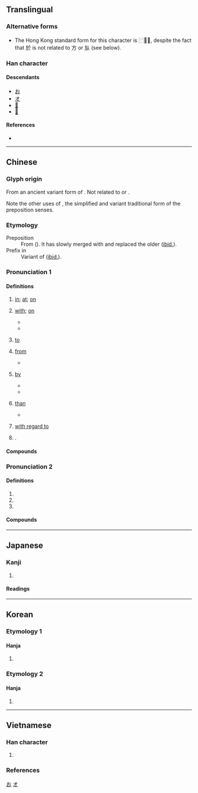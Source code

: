 {{also|于}}
{{character info}}
==Translingual==
{{stroke order|type=animate}}

===Alternative forms===
* The Hong Kong standard form for this character is ⿸𭤨⺀, despite the fact that 於 is not related to 方 or 㫃 (see below).

===Han character===
{{Han char|rn=70|rad=方|as=04|sn=8|four=08233|canj=YSOY|ids=⿰方仒 <small>(GTJKV)</small>,⿸𭤨⺀ <small>(H)</small>}}

====Descendants====
* [[お]]
* [[オ]]
* [[𛀔]]
* [[𛀕]]

====References====
* {{Han ref|kx=0481.110|dkj=13628|dj=0843.070|hdz=32175.020|uh=65BC|ud=26044|bh=A9F3|bd=43507}}

[[Category:Han characters from which hiragana were derived|お]]
[[Category:Han characters from which katakana were derived|オ]]

----

==Chinese==
{{zh-forms|s=于|t2=于|alt=扵|note=The preposition senses.}}
{{zh-forms|alt=扵|note=Other senses.}}

===Glyph origin===
{{Han etym}}
From an ancient variant form of {{zh-l|*烏}}. Not related to {{zh-l|*方}} or {{zh-l|*㫃}}.

Note the other uses of {{zh-l|于}}, the simplified and variant traditional form of the preposition senses.

===Etymology===
; Preposition
: From {{inh|zh|sit-pro|*ʔaj||to go; directional particle}} ({{zh-ref|Schuessler, 2007}}). It has slowly merged with and replaced the older {{och-l|于}} ([[ibid.]]).
; Prefix in {{zh-l|*於菟/於檡/於兔/於䖘}}
: Variant of {{och-l|阿|prefix in kinship terms and personal names}} ([[ibid.]]).
{{etystub|zh}}

===Pronunciation 1===
{{zh-pron
|m=yú,yū
|m_note=yū - surname sense in Mainland
|c=jyu1
|h=pfs=yì
|md=ṳ̆
|mn=xm,tw:û/qz:îr/zz,tw:î/xm:u/qz:ir/zz:i
|mn_note=surname: Xiamen - u; Quanzhou - ir; Zhangzhou - î
|mn-t=i1/e1/u1
|mn-t_note=i1/e1 - preposition; u1 - surname
|w=3hhy
|mc=1
|oc=2
|cat=prep,pn
}}

====Definitions====
{{zh-hanzi}}

# {{lb|zh|indicates time or place}} [[in]]; [[at]]; [[on]]
#: {{zh-syn|在}}
#: {{zh-x|生 於 @1980 年|born '''in''' 1980}}
#: {{zh-x|峰會 將 於 北京 舉行。|The summit will be held in Beijing.}}
# {{lb|zh|used before a noun to indicate the object of an action}} [[with]]; [[on]]
#: {{zh-x|求助 於 人|to ask people for help}}
#: {{zh-x|不 滿足 於 現狀|not satisfied with the status quo}}
#: {{zh-x|有益 於 健康|good for health}}
#: {{zh-x|己 所 不 欲，勿 施 於 人。|Do not do '''unto''' others what you would not like others to do '''unto''' yourself.|CL|ref=Analects}}
#* {{zh-x|^子-禽 問 於 ^子-貢。|Zi Qin asked Zi Gong.|CL|ref=Analects}}
#* {{zh-x|目前 總 的 國際 形勢 和 國內 形勢 於 我們 有利，於 侵略者 不利。|At present, the international and domestic situation as a whole is favourable to us, not to the aggressors.|ref='''1950''', {{w2|zh|毛澤東}} ({{w|Mao Zedong}}), {{lang|zh|《给中国人民志愿军的命令》}} (Order to the Chinese People's Volunteers), {{w2|zh|pref=《|毛澤東選集|suf=》}}. English translation based on the [https://www.marxists.org/reference/archive/mao/selected-works/volume-5/mswv5_10.htm Foreign Languages Press edition]}}
# {{lb|zh|used before a noun, verb or adjective to indicate the target of action}} [[to]]
#: {{zh-x|獻身 於 革命 事業|to be devoted to the revolution}}
#: {{zh-x|致力 於 創新|to be committed to innovation}}
#: {{zh-x|病情 趨向 於 穩定。|The condition [of the patient] is stabilizing.}}
# {{lb|zh|indicates beginning or source}} [[from]]
#: {{zh-x|源於|to originate '''from'''}}
#: {{zh-x|他 畢業 於 ^復旦 ^大學。|He graduated from Fudan University.}}
#* {{zh-x|千里 之 行，始於 足 下。|a journey of a thousand miles '''begins with''' a single step|CL|ref=Daodejing}}
# {{lb|zh|indicates the agent of action}} [[by]]
#: {{zh-x|限 於 條件|limited by circumstances}}
#* {{zh-x|^郤 ^克 傷 於 矢，流血 及 屨{jù}。|Xi Ke was wounded '''by''' an arrow, till the blood ran down to his shoes|CL|ref=Zuozhuan}}
#* {{zh-x|勞心 者 治 人，勞力 者 治 於 人。|Those who labour with their minds govern others; those who labour with their strength are governed '''by''' others.|CL|ref=Mencius}}
# {{lb|zh|indicates comparison}} [[than]]
#: {{zh-x|血濃於水|blood is thicker '''than''' water}}
#: {{zh-x|苛政猛於虎|oppressive governments are more terrible '''than''' tigers}}
#* {{zh-x|蜀道 之 難、難 於 上 青天。|The daunting route into the region of Shu is more daunting '''than''' climbing the sky.|CL|ref={{w2|zh|李白}}, {{lang|zh|《蜀道難》}}; translated by Betty Tseng}}
# {{lb|zh|used after a verb or adjective}} [[with regard to]]
#: {{zh-x|至於|as to}}
#: {{zh-x|屬於|to belong to}}
#: {{zh-x|樂 於 助人|to be willing to help others}}
#: {{zh-x|敢 於 承擔 責任|}}
# {{surname|zh}}.

====Compounds====
{{zh-der|於今|於是|關於|一至於此|仰給於人|不中於款|危於累卵|公諸於世|位於|嚴於律己|對於|取信於人|垂於將來|不安於室|寓兵於農|不致於|不絕於耳|情溢於表|安於泰山|人浮於食|憂形於色|喜形於色|供過於求|屬於|定於一尊|急於星火|怒形於色|不安於位|形於顏色|形於言色|借聽於聾|形於辭色|假力於人|安於現狀|安於一隅|專美於前|厝薪於火|寓禁於征|不形於色|不至於|基於|問道於盲|人浮於事|同歸於盡|寓教於樂|在於|利多於弊|嫁禍於人|忠於職守|善於|推舟於陸|敏於伎|易於反掌|染指於鼎|於法無據|於心無愧|於是乎|格於環境|於心不安|拙於言辭|溢於言表|疲於奔命|窮於應付|於事無補|無補於事|於斯|求過於供|於心何忍|淡於名利|於家為國|格於成例|禍生於忽|有鑒於此|暴屍於市|月麗於箕|相於|敗於垂成|無補於世|無動於衷|由於|於伏|於民潤國|歸於|止於至善|於何|無補於時|毀於一旦|無濟於事|源於|有鑑於此|流於形式|流傳於世|求道於盲|於事無濟|於焉|死於非命|於心不忍|業精於勤|月離於畢|燕巢於幕|終於|見堯於牆|義形於色|言歸於好|耿耿於懷|迫於眉睫|重於泰山|行成於思|見於|罷於奔命|過於|血濃於水|輕於鴻毛|見笑於人|青過於藍|詢於芻蕘|耿耿於心|聞名於世|青出於藍|難於上天|退藏於密|謹於心|鑒於|等於|膽大於天|老於世故|聊勝於無|絡繹於途|至於|疏於|*於陵|於潛/於潜|瀕於|生於憂患，死於安樂|亞於}}

===Pronunciation 2===
{{zh-pron
|m=wū
|c=wu1
|h=pfs=
|md=ŭ
|mn=o͘
|mn-t=u1
|w=
|mc=2
|oc=1
|cat=intj,n,pref
}}

====Definitions====
{{zh-hanzi}}

# {{zh-alt-form|烏|[[crow]]; [[raven]]}}
# {{zh-alt-form|嗚|[[alas]]!; [[oh]]!}}
# {{zh-used in|於菟/於檡/於兔/於䖘|[[tiger]]}}

====Compounds====
{{zh-der|fold=1|*於邑|於戲/於戏|*於菟|*於呼哀哉|*於乎|*於穆}}

{{zh-cat|Elementary}}

----

==Japanese==

===Kanji===
{{ja-kanji|grade=|rs=方04}}

# {{rfdef|ja|sort=方04}}

====Readings====
{{ja-readings
|goon=お,う
|kanon=よ,お<を
|kun=お-いて, あう, より
}}

----

==Korean==

===Etymology 1===

====Hanja====
{{ko-hanja|어조사|어}}

# {{rfdef|ko|sort=方04}}

===Etymology 2===

====Hanja====
{{ko-hanja|감탄사|오}}

# {{rfdef|ko|sort=方04}}

----

==Vietnamese==

===Han character===
{{vi-readings|rs=方04
|hanviet=ư-tdcndg;tdcntd;gdhn
|phienthiet=
|nom=ơ-tdcndg;tdcntd;gdhn;btcn, ở-tdcndg;tdcntd;gdhn;btcn, ưa-tdcndg;tdcntd;gdhn;btcn, ờ-tdcndg;tdcntd;gdhn, ư-tdcndg;gdhn, ớ-tdcndg;gdhn, ô-gdhn, ứ-gdhn, thờ-gdhn
}}

# {{Nom form of|ở|to [[be]]; to [[live]]; to [[stay]]; to [[remain]]}}

===References===
<references/>